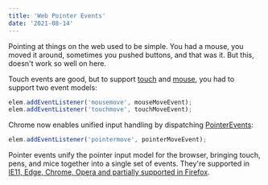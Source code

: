 ```yaml
---
title: 'Web Pointer Events'
date: '2021-08-14'
---
```


Pointing at things on the web used to be simple. You had a mouse, you moved it around, sometimes you pushed buttons, and that was it. But this, doesn't work so well on here.

Touch events are good, but to support [touch](https://www.w3.org/TR/touch-events/) and [mouse](https://developer.mozilla.org/en-US/docs/Web/API/MouseEvent), you had to support two event models:

```js
elem.addEventListener('mousemove', mouseMoveEvent);
elem.addEventListener('touchmove', touchMoveEvent);
```

Chrome now enables unified input handling by dispatching [PointerEvents](https://developer.mozilla.org/en-US/docs/Web/API/PointerEvent):

```js
elem.addEventListener('pointermove', pointerMoveEvent);
```

Pointer events unify the pointer input model for the browser, bringing touch, pens, and mice together into a single set of events. They're supported in [IE11, Edge, Chrome, Opera and partially supported in Firefox](https://caniuse.com/pointer).
